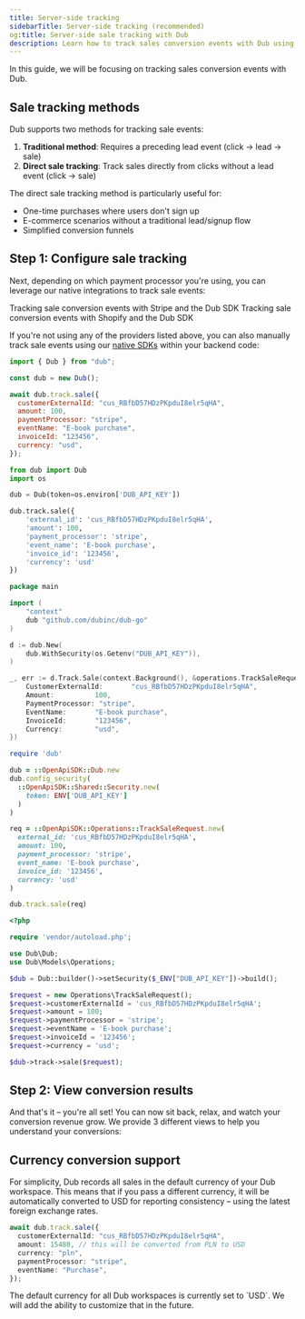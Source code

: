 ```yaml
---
title: Server-side tracking
sidebarTitle: Server-side tracking (recommended)
og:title: Server-side sale tracking with Dub
description: Learn how to track sales conversion events with Dub using server-side tracking
---
```



<SalesIntro />

In this guide, we will be focusing on tracking sales conversion events with Dub.

## Sale tracking methods

Dub supports two methods for tracking sale events:

1. **Traditional method**: Requires a preceding lead event (click → lead → sale)
2. **Direct sale tracking**: Track sales directly from clicks without a lead event (click → sale)

The direct sale tracking method is particularly useful for:
- One-time purchases where users don't sign up
- E-commerce scenarios without a traditional lead/signup flow
- Simplified conversion funnels

<ConversionTrackingPrerequisites />

## Step 1: Configure sale tracking

Next, depending on which payment processor you're using, you can leverage our native integrations to track sale events:

<CardGroup cols={1}>
  <Card
    title="Stripe"
    icon="stripe"
    href="/conversions/sales/stripe"
    horizontal
  >
    Tracking sale conversion events with Stripe and the Dub SDK
  </Card>
  <Card
    title="Shopify"
    icon="shopify"
    href="/conversions/sales/shopify"
    horizontal
  >
    Tracking sale conversion events with Shopify and the Dub SDK
  </Card>
</CardGroup>

If you're not using any of the providers listed above, you can also manually track sale events using our [native SDKs](/sdks/overview) within your backend code:

<CodeGroup>

```javascript Node.js
import { Dub } from "dub";

const dub = new Dub();

await dub.track.sale({
  customerExternalId: "cus_RBfbD57HDzPKpduI8elr5qHA",
  amount: 100,
  paymentProcessor: "stripe",
  eventName: "E-book purchase",
  invoiceId: "123456",
  currency: "usd",
});
```

```python Python
from dub import Dub
import os

dub = Dub(token=os.environ['DUB_API_KEY'])

dub.track.sale({
    'external_id': 'cus_RBfbD57HDzPKpduI8elr5qHA',
    'amount': 100,
    'payment_processor': 'stripe',
    'event_name': 'E-book purchase',
    'invoice_id': '123456',
    'currency': 'usd'
})
```

```go Go
package main

import (
    "context"
    dub "github.com/dubinc/dub-go"
)

d := dub.New(
    dub.WithSecurity(os.Getenv("DUB_API_KEY")),
)

_, err := d.Track.Sale(context.Background(), &operations.TrackSaleRequest{
    CustomerExternalId:       "cus_RBfbD57HDzPKpduI8elr5qHA",
    Amount:          100,
    PaymentProcessor: "stripe",
    EventName:       "E-book purchase",
    InvoiceId:       "123456",
    Currency:        "usd",
})
```

```ruby Ruby
require 'dub'

dub = ::OpenApiSDK::Dub.new
dub.config_security(
  ::OpenApiSDK::Shared::Security.new(
    token: ENV['DUB_API_KEY']
  )
)

req = ::OpenApiSDK::Operations::TrackSaleRequest.new(
  external_id: 'cus_RBfbD57HDzPKpduI8elr5qHA',
  amount: 100,
  payment_processor: 'stripe',
  event_name: 'E-book purchase',
  invoice_id: '123456',
  currency: 'usd'
)

dub.track.sale(req)
```

```php PHP
<?php

require 'vendor/autoload.php';

use Dub\Dub;
use Dub\Models\Operations;

$dub = Dub::builder()->setSecurity($_ENV["DUB_API_KEY"])->build();

$request = new Operations\TrackSaleRequest();
$request->customerExternalId = 'cus_RBfbD57HDzPKpduI8elr5qHA';
$request->amount = 100;
$request->paymentProcessor = 'stripe';
$request->eventName = 'E-book purchase';
$request->invoiceId = '123456';
$request->currency = 'usd';

$dub->track->sale($request);
```

</CodeGroup>

<SaleAttributes />

## Step 2: View conversion results

And that's it – you're all set! You can now sit back, relax, and watch your conversion revenue grow. We provide 3 different views to help you understand your conversions:

<ViewConversions />

## Currency conversion support

For simplicity, Dub records all sales in the default currency of your Dub workspace. This means that if you pass a different currency, it will be automatically converted to USD for reporting consistency – using the latest foreign exchange rates.

```typescript TypScript
await dub.track.sale({
  customerExternalId: "cus_RBfbD57HDzPKpduI8elr5qHA",
  amount: 15480, // this will be converted from PLN to USD
  currency: "pln",
  paymentProcessor: "stripe",
  eventName: "Purchase",
});
```

<Note>
  The default currency for all Dub workspaces is currently set to `USD`. We will
  add the ability to customize that in the future.
</Note>
